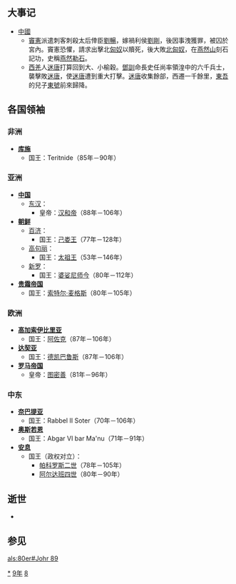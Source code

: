 {{yearTOC|89|东汉'''[[永元_(汉和帝)|永元]]元年'''}}

== 大事记 ==
* [[中國|中國]]
**[[竇憲|竇憲]]派遣刺客刺殺太后倖臣[[劉暢|劉暢]]，嫁禍利侯[[劉剛|劉剛]]，後因事洩獲罪，被囚於宮內。竇憲恐懼，請求出擊北[[匈奴|匈奴]]以贖死，後大敗[[北匈奴|北匈奴]]，在[[燕然山|燕然山]]刻石記功，史稱[[燕然勒石|燕然勒石]]。
**[[西羌|西羌]]人[[迷唐|迷唐]]打算回到大、小榆穀。[[鄧訓|鄧訓]]命長史任尚率領湟中的六千兵士，襲擊敗[[迷唐|迷唐]]，使[[迷唐|迷唐]]遭到重大打擊。[[迷唐|迷唐]]收集餘部，西遷一千餘里，[[東吾|東吾]]的兒子[[東號|東號]]前來歸降。
== 各国领袖 ==
=== 非洲 ===
*'''[[库施|库施]]'''
**国王：Teritnide（85年－90年）

=== 亚洲 ===
*'''[[中国|中国]]'''
**[[东汉|东汉]]：
***皇帝：[[汉和帝|汉和帝]]（88年－106年）
*'''[[古朝鮮|朝鲜]]'''
**[[百济|百济]]：
***国王：[[己娄王|己娄王]]（77年－128年）
**[[高句丽|高句丽]]：
***国王：[[太祖王|太祖王]]（53年－146年）
**[[新罗|新罗]]：
***国王：[[婆娑尼师今|婆娑尼师今]]（80年－112年）
*'''[[贵霜帝国|贵霜帝国]]'''
**国王：[[索特尔·麦格斯|索特尔·麦格斯]]（80年－105年）

=== 欧洲 ===
*'''[[高加索伊比里亚|高加索伊比里亚]]'''
**国王：[[阿佐克|阿佐克]]（87年－106年）
*'''[[达契亚|达契亚]]'''
**国王：[[德凯巴鲁斯|德凯巴鲁斯]]（87年－106年）
*'''[[罗马帝国|罗马帝国]]'''
**皇帝：[[图密善|图密善]]（81年－96年）

=== 中东 ===
*'''[[奈巴提亚|奈巴提亚]]'''
**国王：Rabbel II Soter（70年－106年）
*'''[[奥斯若恩|奥斯若恩]]'''
**国王：Abgar VI bar Ma'nu（71年－91年）
*'''[[安息_(国家)|安息]]''' 
**国王（政权对立）：
***[[帕科罗斯二世|帕科罗斯二世]]（78年－105年）
***[[阿尔达班四世|阿尔达班四世]]（80年－90年）

== 逝世 ==
*

== 参见 ==
{{Wikisource year mention}}

[[Category:89年|*]]
[[Category:80年代|9年]]
[[Category:1世纪各年|8]]

[[als:80er#Johr_89|als:80er#Johr 89]]